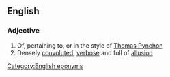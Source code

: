 ==English==

===Adjective===
{{en-adj}}

# Of, pertaining to, or in the style of [[w:Thomas Pynchon|Thomas Pynchon]]
# Densely [[convoluted]], [[verbose]] and full of [[allusion]]

[[Category:English eponyms]]